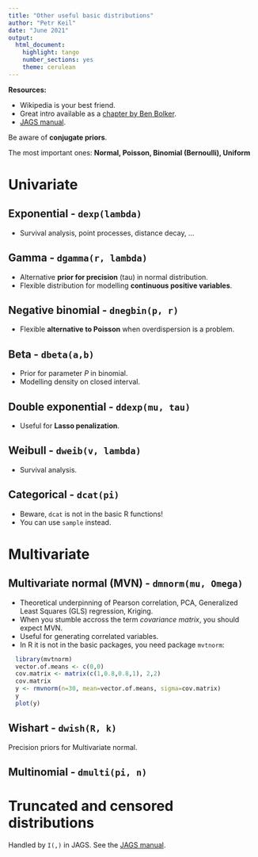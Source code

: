 ```yaml
---
title: "Other useful basic distributions"
author: "Petr Keil"
date: "June 2021"
output: 
  html_document: 
    highlight: tango
    number_sections: yes
    theme: cerulean
---
```


**Resources:**

- Wikipedia is your best friend. 
- Great intro available as a [chapter by Ben Bolker](http://ms.mcmaster.ca/~bolker/emdbook/chap4A.pdf).
- [JAGS manual](http://people.math.aau.dk/~kkb/Undervisning/Bayes14/sorenh/docs/jags_user_manual.pdf).

Be aware of **conjugate priors**.

The most important ones: **Normal, Poisson, Binomial (Bernoulli), Uniform**

# Univariate

## Exponential - `dexp(lambda)`

- Survival analysis, point processes, distance decay, ...

## Gamma - `dgamma(r, lambda)`

- Alternative **prior for precision** (tau) in normal distribution.
- Flexible distribution for modelling **continuous positive variables**.

## Negative binomial - `dnegbin(p, r)`

- Flexible **alternative to Poisson** when overdispersion is a problem.

## Beta - `dbeta(a,b)`

- Prior for parameter $P$ in binomial.
- Modelling density on closed interval.

## Double exponential - `ddexp(mu, tau)`

- Useful for **Lasso penalization**.

## Weibull - `dweib(v, lambda)`

- Survival analysis.

## Categorical - `dcat(pi)`

- Beware, `dcat` is not in the basic R functions!
- You can use `sample` instead.

# Multivariate

## Multivariate normal (MVN) - `dmnorm(mu, Omega)`

- Theoretical underpinning of Pearson correlation, PCA, Generalized Least Squares (GLS) regression, Kriging.
- When you stumble accross the term *covariance matrix*, you should expect MVN.
- Useful for generating correlated variables.
- In R it is not in the basic packages, you need package `mvtnorm`:

```r
  library(mvtnorm)
  vector.of.means <- c(0,0)
  cov.matrix <- matrix(c(1,0.8,0.8,1), 2,2) 
  cov.matrix
  y <- rmvnorm(n=30, mean=vector.of.means, sigma=cov.matrix)
  y
  plot(y)
```

## Wishart - `dwish(R, k)`

Precision priors for Multivariate normal.

## Multinomial - `dmulti(pi, n)`

# Truncated and censored distributions

Handled by `I(,)` in JAGS. See the [JAGS manual](http://people.math.aau.dk/~kkb/Undervisning/Bayes14/sorenh/docs/jags_user_manual.pdf).
